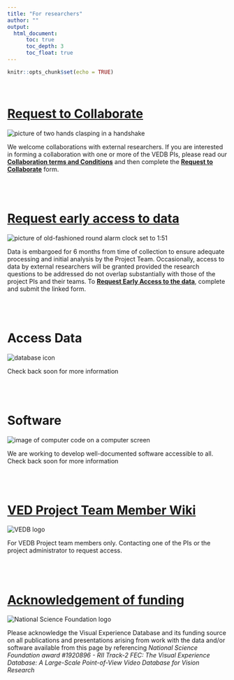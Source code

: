 ---
title: "For researchers"
author: ""
output: 
  html_document:
      toc: true
      toc_depth: 3
      toc_float: true
---

```{r setup, include=FALSE}
knitr::opts_chunk$set(echo = TRUE)
```
<br/>

# [Request to Collaborate](https://docs.google.com/forms/d/e/1FAIpQLSf6yBxC_A4G2luIqD5hABHwIurH9Tu19ooL4-nnIOQvU7XtuQ/viewform?usp=sf_link)

<div class = "grid">
<div class = "grid-img">
<img src="collaboration1.png" alt="picture of two hands clasping in a handshake"> 
</div>

<div class = "grid-text">
We welcome collaborations with external researchers.  If you are interested in forming a collaboration with one or more of the VEDB PIs, please read our **[Collaboration terms and Conditions](https://docs.google.com/document/d/17fI4j78OYshcBxxvp2Wq5LgLeruCDTBwfFIQkOC0Qsc/edit?usp=sharing)** and then complete the **[Request to Collaborate](https://docs.google.com/forms/d/e/1FAIpQLSf6yBxC_A4G2luIqD5hABHwIurH9Tu19ooL4-nnIOQvU7XtuQ/viewform?usp=sf_link)** form.
</div>
</div>
<br/>
<br/>

# [Request early access to data](https://docs.google.com/forms/d/e/1FAIpQLSdk66Lk9jg6egBP44Nl2tK5UrzobiF5hJxvzFb_wVCDybZwRw/viewform?usp=sf_link)  
<div class = "grid">
<div class = "grid-img">
<img src="earlyaccess.png" alt="picture of old-fashioned round alarm clock set to 1:51"> 
</div>

<div class = "grid-text">
Data is embargoed for 6 months from time of collection to ensure adequate processing and initial analysis by the Project Team.  Occasionally, access to data by external researchers will be granted provided the research questions to be addressed do not overlap substantially with those of the project PIs and their teams.  To **[Request Early Access to the data](https://docs.google.com/forms/d/e/1FAIpQLSdk66Lk9jg6egBP44Nl2tK5UrzobiF5hJxvzFb_wVCDybZwRw/viewform?usp=sf_link)**, complete and submit the linked form.  
</div>
</div>
<br/>
<br/>


# Access Data  
<div class = "grid">
<div class = "grid-img">
<img src="database.png" alt="database icon"> 
</div>

<div class = "grid-text">
Check back soon for more information
</div>
</div>
<br/>
<br/>
 

# Software 
<div class = "grid">
<div class = "grid-img">
<img src="software.jpg" alt="image of computer code on a computer screen"> 
</div>

<div class = "grid-text">
We are working to develop well-documented software accessible to all.  Check back soon for more information
</div>
</div>
<br/>
<br/>


# [VED Project Team Member Wiki](https://sites.google.com/bates.edu/vedproject/home?authuser=1)
<div class = "grid">
<div class = "grid-img">
<img src="vedb-logo.png" alt="VEDB logo"> 
</div>

<div class = "grid-text">
For VEDB Project team members only.  Contacting one of the PIs or the project administrator to request access. 
</div>
</div>
<br/>
<br/>


# [Acknowledgement of funding](https://nsf.gov/awardsearch/showAward?AWD_ID=1920896&HistoricalAwards=false)
<div class = "grid">
<div class = "grid-img">
<img src="nsf.png" alt="National Science Foundation logo"> 
</div>

<div class = "grid-text">
Please acknowledge the Visual Experience Database and its funding source on all publications and presentations arising from work with the data and/or software available from this page by referencing *National Science Foundation award #1920896 - RII Track-2 FEC: The Visual Experience Database: A Large-Scale Point-of-View Video Database for Vision Research*
</div>
</div>


